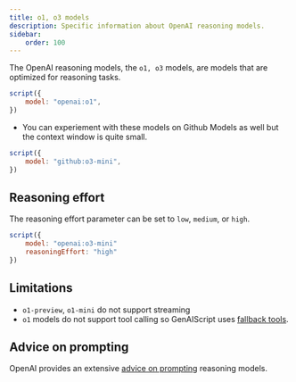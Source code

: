 ```yaml
---
title: o1, o3 models
description: Specific information about OpenAI reasoning models.
sidebar:
    order: 100
---
```


The OpenAI reasoning models, the `o1, o3` models, are models that are optimized for reasoning tasks.

```js
script({
    model: "openai:o1",
})
```

- You can experiement with these models on Github Models as well but the context window is quite small.

```js
script({
    model: "github:o3-mini",
})
```

## Reasoning effort

The reasoning effort parameter can be set to `low`, `medium`, or `high`.

```js 'reasoningEffort: "high"'
script({
    model: "openai:o3-mini"
    reasoningEffort: "high"
})
```

## Limitations

- `o1-preview`, `o1-mini` do not support streaming
- `o1` models do not support tool calling so GenAIScript uses [fallback tools](/genaiscript/reference/scripts/tools).

## Advice on prompting

OpenAI provides an extensive [advice on prompting](https://platform.openai.com/docs/guides/reasoning#advice-on-prompting) reasoning models.
